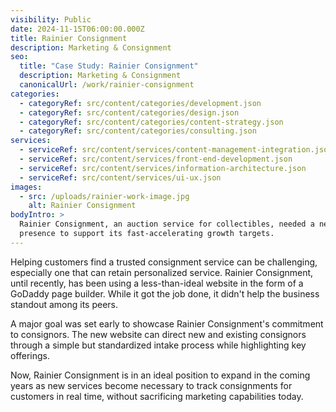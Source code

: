 ```yaml
---
visibility: Public
date: 2024-11-15T06:00:00.000Z
title: Rainier Consignment
description: Marketing & Consignment
seo:
  title: "Case Study: Rainier Consignment"
  description: Marketing & Consignment
  canonicalUrl: /work/rainier-consignment
categories:
  - categoryRef: src/content/categories/development.json
  - categoryRef: src/content/categories/design.json
  - categoryRef: src/content/categories/content-strategy.json
  - categoryRef: src/content/categories/consulting.json
services:
  - serviceRef: src/content/services/content-management-integration.json
  - serviceRef: src/content/services/front-end-development.json
  - serviceRef: src/content/services/information-architecture.json
  - serviceRef: src/content/services/ui-ux.json
images:
  - src: /uploads/rainier-work-image.jpg
    alt: Rainier Consignment
bodyIntro: >
  Rainier Consignment, an auction service for collectibles, needed a new digital
  presence to support its fast-accelerating growth targets.
---
```


<CallToAction href="https://rainierconsignment.com" label="View Website" />

Helping customers find a trusted consignment service can be challenging, especially one that can retain personalized service. Rainier Consignment, until recently, has been using a less-than-ideal website in the form of a GoDaddy page builder. While it got the job done, it didn't help the business standout among its peers.

A major goal was set early to showcase Rainier Consignment's commitment to consignors. The new website can direct new and existing consignors through a simple but standardized intake process while highlighting key offerings.

Now, Rainier Consignment is in an ideal position to expand in the coming years as new services become necessary to track consignments for customers in real time, without sacrificing marketing capabilities today.
